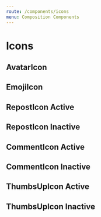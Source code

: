 ```yaml
---
route: /components/icons
menu: Composition Components
---
```



# Icons

## AvatarIcon

<Playground>
  <AvatarIcon />
</Playground>

## EmojiIcon

<Playground>
  <EmojiIcon />
</Playground>

## RepostIcon Active

<Playground>
  <RepostIcon style={{ color: Color.Active }} />
</Playground>

## RepostIcon Inactive

<Playground>
  <RepostIcon style={{ color: Color.Inactive }} />
</Playground>

## CommentIcon Active

<Playground>
  <CommentIcon style={{ color: Color.Active }} />
</Playground>

## CommentIcon Inactive

<Playground>
  <CommentIcon style={{ color: Color.Inactive }} />
</Playground>

## ThumbsUpIcon Active

<Playground>
  <ThumbsUpIcon style={{ color: Color.Active }} />
</Playground>

## ThumbsUpIcon Inactive

<Playground>
  <ThumbsUpIcon style={{ color: Color.Inactive }} />
</Playground>
